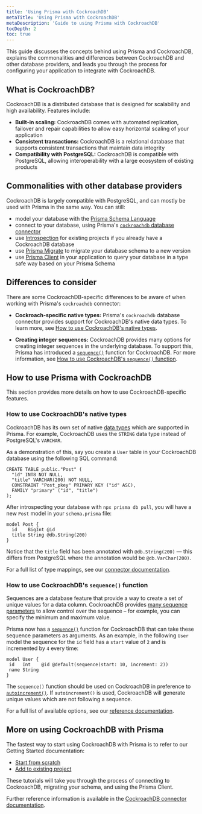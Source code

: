 ```yaml
---
title: 'Using Prisma with CockroachDB'
metaTitle: 'Using Prisma with CockroachDB'
metaDescription: 'Guide to using Prisma with CockroachDB'
tocDepth: 2
toc: true
---
```


<TopBlock>

This guide discusses the concepts behind using Prisma and CockroachDB, explains the commonalities and differences between CockroachDB and other database providers, and leads you through the process for configuring your application to integrate with CockroachDB.

</TopBlock>

## What is CockroachDB?

CockroachDB is a distributed database that is designed for scalability and high availability. Features include:

- **Built-in scaling:** CockroachDB comes with automated replication, failover and repair capabilities to allow easy horizontal scaling of your application
- **Consistent transactions:** CockroachDB is a relational database that supports consistent transactions that maintain data integrity
- **Compatibility with PostgreSQL:** CockroachDB is compatible with PostgreSQL, allowing interoperability with a large ecosystem of existing products

## Commonalities with other database providers

CockroachDB is largely compatible with PostgreSQL, and can mostly be used with Prisma in the same way. You can still:

- model your database with the [Prisma Schema Language](/concepts/components/prisma-schema)
- connect to your database, using Prisma's [`cockroachdb` database connector](/concepts/database-connectors/cockroachdb)
- use [Introspection](/concepts/components/introspection) for existing projects if you already have a CockroachDB database
- use [Prisma Migrate](/concepts/components/prisma-migrate) to migrate your database schema to a new version
- use [Prisma Client](/concepts/components/prisma-client) in your application to query your database in a type safe way based on your Prisma Schema

## Differences to consider

There are some CockroachDB-specific differences to be aware of when working with Prisma's `cockroachdb` connector:

- **Cockroach-specific native types:** Prisma's `cockroachdb` database connector provides support for CockroachDB's native data types. To learn more, see [How to use CockroachDB's native types](#how-to-use-cockroachdbs-native-types).

- **Creating integer sequences:** CockroachDB provides many options for creating integer sequences in the underlying database. To support this, Prisma has introduced a [`sequence()`](/reference/api-reference/prisma-schema-reference#sequence) function for CockroachDB. For more information, see [How to use CockroachDB's `sequence()` function](#how-to-use-cockroachdbs-sequence-function).

## How to use Prisma with CockroachDB

This section provides more details on how to use CockroachDB-specific features.

### How to use CockroachDB's native types

CockroachDB has its own set of native [data types](https://www.cockroachlabs.com/docs/stable/data-types.html) which are supported in Prisma. For example, CockroachDB uses the `STRING` data type instead of PostgreSQL's `VARCHAR`.

As a demonstration of this, say you create a `User` table in your CockroachDB database using the following SQL command:

```
CREATE TABLE public."Post" (
  "id" INT8 NOT NULL,
  "title" VARCHAR(200) NOT NULL,
  CONSTRAINT "Post_pkey" PRIMARY KEY ("id" ASC),
  FAMILY "primary" ("id", "title")
);
```

After introspecting your database with `npx prisma db pull`, you will have a new `Post` model in your `schema.prisma` file:

```file=schema.prisma
model Post {
  id    BigInt @id
  title String @db.String(200)
}
```

Notice that the `title` field has been annotated with `@db.String(200)` — this differs from PostgreSQL where the annotation would be `@db.VarChar(200)`.

For a full list of type mappings, see our [connector documentation](/concepts/database-connectors/cockroachdb#type-mapping-between-cockroachdb-and-the-prisma-schema).

### How to use CockroachDB's `sequence()` function

Sequences are a database feature that provide a way to create a set of unique values for a data column. CockroachDB provides [many sequence parameters](https://www.cockroachlabs.com/docs/v21.2/create-sequence#parameters) to allow control over the sequence – for example, you can specify the minimum and maximum value.

Prisma now has a [`sequence()`](/reference/api-reference/prisma-schema-reference#sequence) function for CockroachDB that can take these sequence parameters as arguments. As an example, in the following `User` model the sequence for the `id` field has a `start` value of `2` and is incremented by `4` every time:

```file=schema.prisma
model User {
 id   Int    @id @default(sequence(start: 10, increment: 2))
 name String
}
```

The `sequence()` function should be used on CockroachDB in preference to [`autoincrement()`](/reference/api-reference/prisma-schema-reference#autoincrement). If `autoincrement()` is used, CockroachDB will generate unique values which are not following a sequence.

For a full list of available options, see our [reference documentation](/reference/api-reference/prisma-schema-reference#sequence).

## More on using CockroachDB with Prisma

The fastest way to start using CockroachDB with Prisma is to refer to our Getting Started documentation:

- [Start from scratch](https://www.prisma.io/docs/getting-started/setup-prisma/start-from-scratch/relational-databases-typescript-cockroachdb)
- [Add to existing project](https://www.prisma.io/docs/getting-started/setup-prisma/add-to-existing-project/relational-databases-typescript-cockroachdb)

These tutorials will take you through the process of connecting to CockroachDB, migrating your schema, and using the Prisma Client.

Further reference information is available in the [CockroachDB connector documentation](/concepts/database-connectors/cockroachdb).
